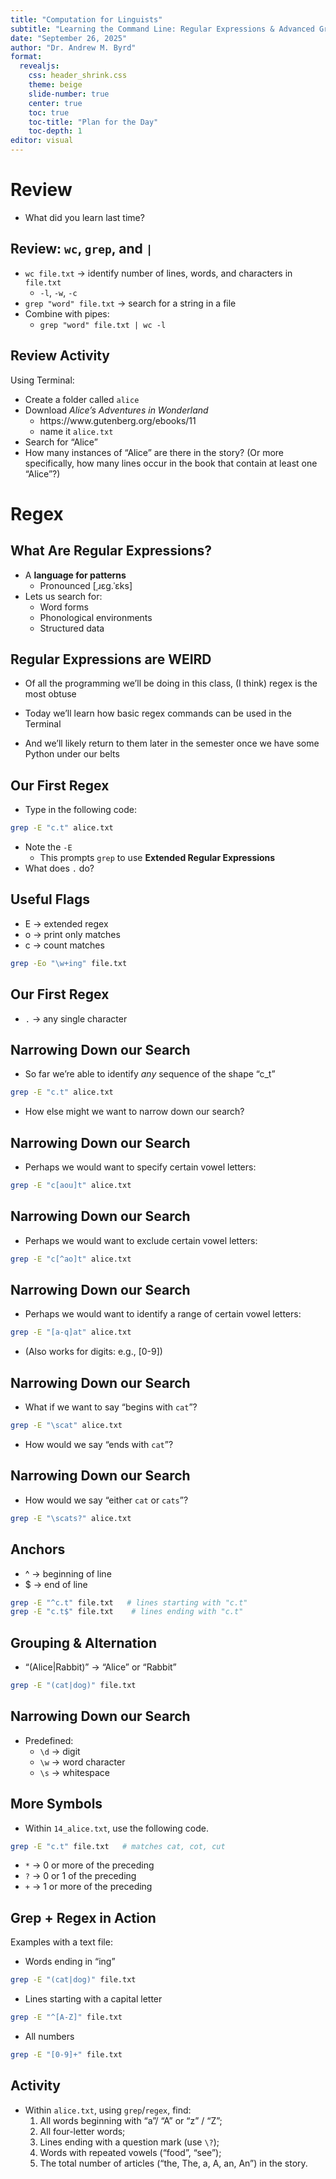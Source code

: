 ```yaml
---
title: "Computation for Linguists"
subtitle: "Learning the Command Line: Regular Expressions & Advanced Grep"
date: "September 26, 2025"
author: "Dr. Andrew M. Byrd"
format:
  revealjs:
    css: header_shrink.css
    theme: beige
    slide-number: true
    center: true
    toc: true
    toc-title: "Plan for the Day"
    toc-depth: 1
editor: visual
---
```


# Review

-   What did you learn last time?

## Review: `wc`, `grep`, and `|`

-   `wc file.txt` → identify number of lines, words, and characters in `file.txt`
    -   `-l`, `-w`, `-c`
-   `grep "word" file.txt` → search for a string in a file
-   Combine with pipes:
    -   `grep "word" file.txt | wc -l`

## Review Activity

Using Terminal:

-   Create a folder called `alice`
-   Download *Alice's Adventures in Wonderland*
    - https://www.gutenberg.org/ebooks/11
    - name it `alice.txt`
-   Search for "Alice"
-   How many instances of "Alice" are there in the story? (Or more specifically, how many lines occur in the book that contain at least one "Alice"?)

# Regex

## What Are Regular Expressions?

-   A **language for patterns**
    -   Pronounced \[ˌɹɛg.ˈɛks\]
-   Lets us search for:
    -   Word forms
    -   Phonological environments
    -   Structured data

## Regular Expressions are WEIRD

-   Of all the programming we'll be doing in this class, (I think) regex is the most obtuse

-   Today we'll learn how basic regex commands can be used in the Terminal

-   And we'll likely return to them later in the semester once we have some Python under our belts

## Our First Regex

-   Type in the following code:

``` bash
grep -E "c.t" alice.txt
```

-   Note the `-E`
    -   This prompts `grep` to use **Extended Regular Expressions**
-   What does `.` do?

## Useful Flags

-   E → extended regex
-   o → print only matches
-   c → count matches

``` bash
grep -Eo "\w+ing" file.txt
```

## Our First Regex

-   `.` → any single character\

## Narrowing Down our Search

-   So far we're able to identify *any* sequence of the shape "c_t"

``` bash
grep -E "c.t" alice.txt
```
- How else might we want to narrow down our search?

## Narrowing Down our Search

- Perhaps we would want to specify certain vowel letters:

``` bash
grep -E "c[aou]t" alice.txt   
```

## Narrowing Down our Search

- Perhaps we would want to exclude certain vowel letters:

``` bash
grep -E "c[^ao]t" alice.txt
```

## Narrowing Down our Search

- Perhaps we would want to identify a range of certain vowel letters:

``` bash
grep -E "[a-q]at" alice.txt
```

- (Also works for digits: e.g., \[0-9\])

## Narrowing Down our Search

- What if we want to say "begins with `cat`"?


``` bash
grep -E "\scat" alice.txt
```

- How would we say "ends with `cat`"?

## Narrowing Down our Search

- How would we say "either `cat` or `cats`"?

``` bash
grep -E "\scats?" alice.txt
```

## Anchors

-   \^ → beginning of line
-   \$ → end of line

``` bash
grep -E "^c.t" file.txt   # lines starting with "c.t"
grep -E "c.t$" file.txt    # lines ending with "c.t"
```

## Grouping & Alternation

-   "(Alice|Rabbit)" → "Alice" or "Rabbit"
<!-- -   (ab)+ → one or more “ab” sequences -->

``` bash
grep -E "(cat|dog)" file.txt
```



## Narrowing Down our Search

-   Predefined:
    -   `\d` → digit
    -   `\w` → word character
    -   `\s` → whitespace


## More Symbols

-   Within `14_alice.txt`, use the following code.

``` bash
grep -E "c.t" file.txt   # matches cat, cot, cut
```

-   `*` → 0 or more of the preceding\
-   `?` → 0 or 1 of the preceding\
-   `+` → 1 or more of the preceding




## Grep + Regex in Action

Examples with a text file:

-   Words ending in “ing”

``` bash
grep -E "(cat|dog)" file.txt
```

-   Lines starting with a capital letter

``` bash
grep -E "^[A-Z]" file.txt
```

-   All numbers

``` bash
grep -E "[0-9]+" file.txt
```



## Activity

-   Within `alice.txt`, using `grep`/`regex`, find:
    1. All words beginning with "a"/ "A" or "z" / "Z";
    2. All four-letter words;
    3. Lines ending with a question mark (use `\?`);
    4. Words with repeated vowels ("food", "see");
    5. The total number of articles ("the, The, a, A, an, An") in the story.

<!-- -   Treasure Hunt, practicing everything they've done so far -->

<!-- <https://regex101.com/> -->
